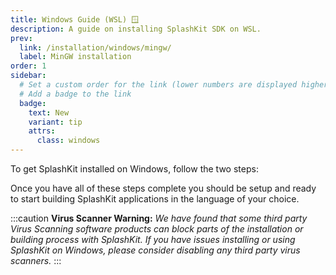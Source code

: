 ```yaml
---
title: Windows Guide (WSL) 🪟
description: A guide on installing SplashKit SDK on WSL.
prev:
  link: /installation/windows/mingw/
  label: MinGW installation
order: 1
sidebar:
  # Set a custom order for the link (lower numbers are displayed higher up)
  # Add a badge to the link
  badge:
    text: New
    variant: tip
    attrs:
      class: windows
---
```

To get SplashKit installed on Windows, follow the two steps:


<CardGrid>
<LinkCard
	title="Install the WSL"
	description="Step 1"
	href="/installation/windows/wsl/step-1/"
/>
<LinkCard
	title="Install SplashKit SDK"
	description="Step 2"
	href="/installation/windows/wsl/step-2/"
/>
</CardGrid >


Once you have all of these steps complete you should be setup and ready to
start building SplashKit applications in the language of your choice.


  :::caution
**Virus Scanner Warning:**
  *We have found that some third party Virus Scanning software products can block
  parts of the installation or building process with SplashKit. If you have
  issues installing or using SplashKit on Windows, please consider disabling
  any third party virus scanners.*
  :::

